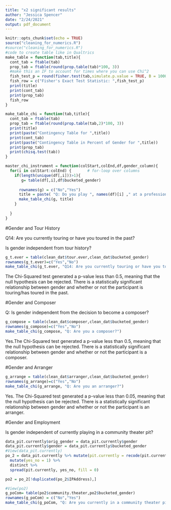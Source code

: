 ```yaml
---
title: "x2 significant results"
author: "Jessica Spencer"
date: "2/24/2021"
output: pdf_document
---
```


```r
knitr::opts_chunk$set(echo = TRUE)
source("cleaning_for_numerics.R")
#source("cleaning_for_numerics.R")
#code to create table like in Qualtrics
make_table = function(tab,title){
  cont_tab = ftable(tab)
  prop_tab = ftable(round(prop.table(tab)*100, 3))
  #make this an IF to account for times where you can use Chi^2
  fish_test_p = round(fisher.test(tab,simulate.p.value = TRUE, B = 10000)$p.value,4)
  fish_row = c("Fisher's Exact Test Statistic: ",fish_test_p)
  print(title)
  print(cont_tab)
  print(prop_tab)
  fish_row
}

make_table_chi = function(tab,title){
  cont_tab = ftable(tab)
  prop_tab = ftable(round(prop.table(tab,2)*100, 3))
  print(title)
  print(paste("Contingency Table for ",title))
  print(cont_tab)
  print(paste("Contingency Table in Percent of Gender for ",title))
  print(prop_tab)
  print(chisq.test(tab))
}

master_chi_instrument = function(colStart,colEnd,df,gender_column){
  for(i in colStart:colEnd) {       # for-loop over columns
    if(length(unique(df[,i]))>1){
       g= table(df[,i],df$bucketed_gender)
      
      rownames(g) = c("No","Yes")
      title = paste( "Q: Do you play ", names(df)[i] ," at a professional level?")
      make_table_chi(g, title)
    }
   
  }
}

```

#Gender and Tour History

Q14: Are you currently touring or have you toured in the past?

Is gender independent from tour history?

```r
g_t.ever = table(clean_dat$tour.ever,clean_dat$bucketed_gender)
rownames(g_t.ever)=c("Yes","No")
make_table_chi(g_t.ever, "Q14: Are you currently touring or have you toured in the past?")
```
The Chi-Squared test generated a p-value less than 0.5, meaning that the null hypothesis can be rejected. There is a statistically significant relationship between gender and whether or not the participant is touring/has toured in the past.


#Gender and Composer

Q: Is gender independent from the decision to become a composer?

```r
g_compose = table(clean_dat$composer,clean_dat$bucketed_gender) 
rownames(g_compose)=c("Yes","No")
make_table_chi(g_compose, "Q: Are you a composer?")
```
Yes.The Chi-Squared test generated a p-value less than 0.5, meaning that the null hypothesis can be rejected. There is a statistically significant relationship between gender and whether or not the participant is a composer.

#Gender and Arranger
```r
g_arrange = table(clean_dat$arranger,clean_dat$bucketed_gender) 
rownames(g_arrange)=c("Yes","No")
make_table_chi(g_arrange, "Q: Are you an arranger?")
```
Yes. The Chi-Squared test generated a p-value less than 0.05, meaning that the null hypothesis can be rejected. There is a statistically significant relationship between gender and whether or not the participant is an arranger.


#Gender and Employment

Is gender independent of currently playing in a community theater pit?
```r
data_pit.currently$orig_gender = data_pit.currently$gender
data_pit.currently$gender = data_pit.currently$bucketed_gender
#View(data_pit.currently)
po_2 = data_pit.currently %>% mutate(pit.currently = recode(pit.currently.x,"1"="broadway","2" = "broadway.touring","3"="non.union.touring","4"="regional.theater","5"="community.theater")) %>% 
  mutate(yes_no = 1) %>%
  distinct %>%
  spread(pit.currently, yes_no, fill = 0)

po2 = po_2[!duplicated(po_2$IPAddress),]

```

```r
#View(po2)
g_poCom= table(po2$community.theater,po2$bucketed_gender)
rownames(g_poCom) = c("No","Yes")
make_table_chi(g_poCom, "Q: Are you currently in a community theater pit?")
```

